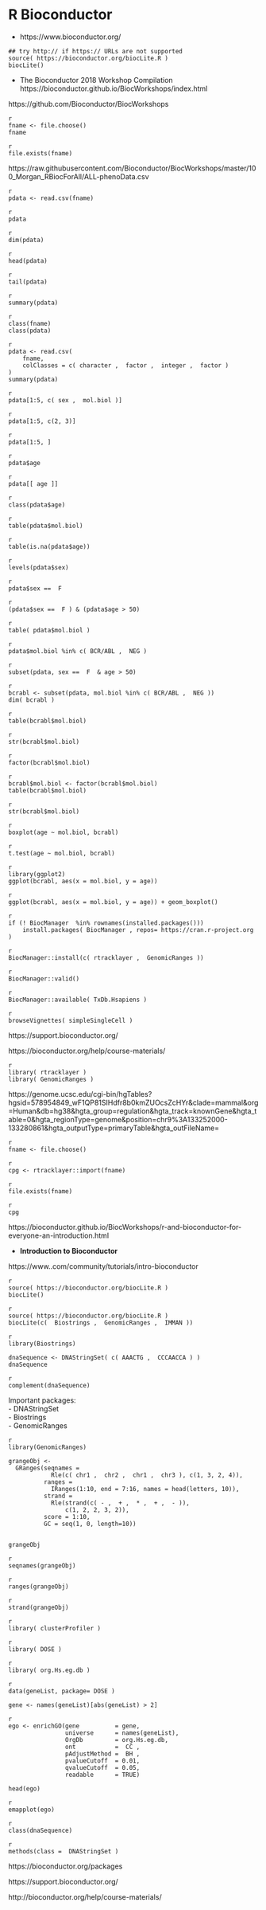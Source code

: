 # R Bioconductor


- https://www.bioconductor.org/

```
## try http:// if https:// URLs are not supported
source( https://bioconductor.org/biocLite.R )
biocLite()
```

- The Bioconductor 2018 Workshop Compilation
https://bioconductor.github.io/BiocWorkshops/index.html

https://github.com/Bioconductor/BiocWorkshops


```
{r eval=FALSE, include=FALSE, echo=TRUE}
fname <- file.choose()
fname
```


```
{r eval=FALSE, include=FALSE, echo=TRUE}
file.exists(fname)
```


https://raw.githubusercontent.com/Bioconductor/BiocWorkshops/master/100_Morgan_RBiocForAll/ALL-phenoData.csv

```
{r eval=FALSE, include=FALSE, echo=TRUE}
pdata <- read.csv(fname)
```


```
{r eval=FALSE, include=FALSE, echo=TRUE}
pdata
```



```
{r eval=FALSE, include=FALSE, echo=TRUE}
dim(pdata)
```


```
{r eval=FALSE, include=FALSE, echo=TRUE}
head(pdata)
```


```
{r eval=FALSE, include=FALSE, echo=TRUE}
tail(pdata)
```



```
{r eval=FALSE, include=FALSE, echo=TRUE}
summary(pdata)
```



```
{r eval=FALSE, include=FALSE, echo=TRUE}
class(fname)
class(pdata)
```


```
{r eval=FALSE, include=FALSE, echo=TRUE}
pdata <- read.csv(
    fname,
    colClasses = c( character ,  factor ,  integer ,  factor )
)
summary(pdata)
```


```
{r eval=FALSE, include=FALSE, echo=TRUE}
pdata[1:5, c( sex ,  mol.biol )]
```

```
{r eval=FALSE, include=FALSE, echo=TRUE}
pdata[1:5, c(2, 3)]
```


```
{r eval=FALSE, include=FALSE, echo=TRUE}
pdata[1:5, ]
```


```
{r eval=FALSE, include=FALSE, echo=TRUE}
pdata$age
```


```
{r eval=FALSE, include=FALSE, echo=TRUE}
pdata[[ age ]]
```


```
{r eval=FALSE, include=FALSE, echo=TRUE}
class(pdata$age)
```



```
{r eval=FALSE, include=FALSE, echo=TRUE}
table(pdata$mol.biol)
```


```
{r eval=FALSE, include=FALSE, echo=TRUE}
table(is.na(pdata$age))

```


```
{r eval=FALSE, include=FALSE, echo=TRUE}
levels(pdata$sex)

```

```
{r eval=FALSE, include=FALSE, echo=TRUE}
pdata$sex ==  F 

```

```
{r eval=FALSE, include=FALSE, echo=TRUE}
(pdata$sex ==  F ) & (pdata$age > 50)

```


```
{r eval=FALSE, include=FALSE, echo=TRUE}
table( pdata$mol.biol )

```


```
{r eval=FALSE, include=FALSE, echo=TRUE}
pdata$mol.biol %in% c( BCR/ABL ,  NEG )

```


```
{r eval=FALSE, include=FALSE, echo=TRUE}
subset(pdata, sex ==  F  & age > 50)
```


```
{r eval=FALSE, include=FALSE, echo=TRUE}
bcrabl <- subset(pdata, mol.biol %in% c( BCR/ABL ,  NEG ))
dim( bcrabl )
```


```
{r eval=FALSE, include=FALSE, echo=TRUE}
table(bcrabl$mol.biol)
```

```
{r eval=FALSE, include=FALSE, echo=TRUE}
str(bcrabl$mol.biol)
```


```
{r eval=FALSE, include=FALSE, echo=TRUE}
factor(bcrabl$mol.biol)
```


```
{r eval=FALSE, include=FALSE, echo=TRUE}
bcrabl$mol.biol <- factor(bcrabl$mol.biol)
table(bcrabl$mol.biol)
```


```
{r eval=FALSE, include=FALSE, echo=TRUE}
str(bcrabl$mol.biol)
```

```
{r eval=FALSE, include=FALSE, echo=TRUE}
boxplot(age ~ mol.biol, bcrabl)
```


```
{r eval=FALSE, include=FALSE, echo=TRUE}
t.test(age ~ mol.biol, bcrabl)
```



```
{r eval=FALSE, include=FALSE, echo=TRUE}
library(ggplot2)
ggplot(bcrabl, aes(x = mol.biol, y = age))
```


```
{r eval=FALSE, include=FALSE, echo=TRUE}
ggplot(bcrabl, aes(x = mol.biol, y = age)) + geom_boxplot()
```





```
{r eval=FALSE, include=FALSE, echo=TRUE}
if (! BiocManager  %in% rownames(installed.packages()))
    install.packages( BiocManager , repos= https://cran.r-project.org )
```


```
{r eval=FALSE, include=FALSE, echo=TRUE}
BiocManager::install(c( rtracklayer ,  GenomicRanges ))
```



```
{r eval=FALSE, include=FALSE, echo=TRUE}
BiocManager::valid()
```


```
{r eval=FALSE, include=FALSE, echo=TRUE}
BiocManager::available( TxDb.Hsapiens )
```


```
{r eval=FALSE, include=FALSE, echo=TRUE}
browseVignettes( simpleSingleCell )
```


https://support.bioconductor.org/


https://bioconductor.org/help/course-materials/


```
{r eval=FALSE, include=FALSE, echo=TRUE}
library( rtracklayer )
library( GenomicRanges )
```


https://genome.ucsc.edu/cgi-bin/hgTables?hgsid=578954849_wF1QP81SIHdfr8b0kmZUOcsZcHYr&clade=mammal&org=Human&db=hg38&hgta_group=regulation&hgta_track=knownGene&hgta_table=0&hgta_regionType=genome&position=chr9%3A133252000-133280861&hgta_outputType=primaryTable&hgta_outFileName=

```
{r eval=FALSE, include=FALSE, echo=TRUE}
fname <- file.choose()
```


```
{r eval=FALSE, include=FALSE, echo=TRUE}
cpg <- rtracklayer::import(fname)
```


```
{r eval=FALSE, include=FALSE, echo=TRUE}
file.exists(fname)
```


```
{r eval=FALSE, include=FALSE, echo=TRUE}
cpg
```



https://bioconductor.github.io/BiocWorkshops/r-and-bioconductor-for-everyone-an-introduction.html




- **Introduction to Bioconductor**

https://www..com/community/tutorials/intro-bioconductor



```
{r eval=FALSE, include=FALSE, echo=TRUE}
source( https://bioconductor.org/biocLite.R )
biocLite()
```


```
{r eval=FALSE, include=FALSE, echo=TRUE}
source( https://bioconductor.org/biocLite.R )
biocLite(c(  Biostrings ,  GenomicRanges ,  IMMAN ))
```

```
{r eval=FALSE, include=FALSE, echo=TRUE}
library(Biostrings)

dnaSequence <- DNAStringSet( c( AAACTG ,  CCCAACCA ) )
dnaSequence

```


```
{r eval=FALSE, include=FALSE, echo=TRUE}
complement(dnaSequence)

```


Important packages:  
- DNAStringSet  
- Biostrings  
- GenomicRanges  

```
{r eval=FALSE, include=FALSE, echo=TRUE}
library(GenomicRanges)

grangeObj <-
  GRanges(seqnames =
            Rle(c( chr1 ,  chr2 ,  chr1 ,  chr3 ), c(1, 3, 2, 4)),
          ranges =
            IRanges(1:10, end = 7:16, names = head(letters, 10)),
          strand =
            Rle(strand(c( - ,  + ,  * ,  + ,  - )),
                c(1, 2, 2, 3, 2)),
          score = 1:10,
          GC = seq(1, 0, length=10))


grangeObj
```


```
{r eval=FALSE, include=FALSE, echo=TRUE}
seqnames(grangeObj)

```


```
{r eval=FALSE, include=FALSE, echo=TRUE}
ranges(grangeObj)

```



```
{r eval=FALSE, include=FALSE, echo=TRUE}
strand(grangeObj)

```


```
{r eval=FALSE, include=FALSE, echo=TRUE}
library( clusterProfiler )

```


```
{r eval=FALSE, include=FALSE, echo=TRUE}
library( DOSE )

```


```
{r eval=FALSE, include=FALSE, echo=TRUE}
library( org.Hs.eg.db )

```



```
{r eval=FALSE, include=FALSE, echo=TRUE}
data(geneList, package= DOSE )

gene <- names(geneList)[abs(geneList) > 2]
```



```
{r eval=FALSE, include=FALSE, echo=TRUE}
ego <- enrichGO(gene          = gene,
                universe      = names(geneList),
                OrgDb         = org.Hs.eg.db,
                ont           =  CC ,
                pAdjustMethod =  BH ,
                pvalueCutoff  = 0.01,
                qvalueCutoff  = 0.05,
                readable      = TRUE)

head(ego)
```


```
{r eval=FALSE, include=FALSE, echo=TRUE}
emapplot(ego)

```



```
{r eval=FALSE, include=FALSE, echo=TRUE}
class(dnaSequence)
```



```
{r eval=FALSE, include=FALSE, echo=TRUE}
methods(class =  DNAStringSet )

```





https://bioconductor.org/packages


https://support.bioconductor.org/


http://bioconductor.org/help/course-materials/















